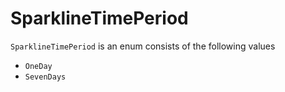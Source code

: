 # SparklineTimePeriod

`SparklineTimePeriod` is an enum consists of the following values

- `OneDay`
- `SevenDays`